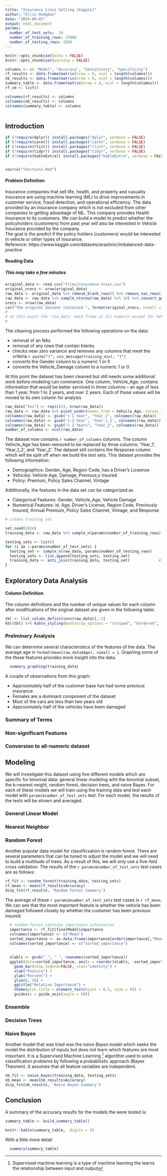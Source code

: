 ```yaml
---
title: "Insurance Cross Selling (Kaggle)"
author: "Ellis Hodgdon"
date: "2024-09-03"
output: html_document
params:
  number_of_test_sets:  10
  number_of_training_rows: 25000
  number_of_testing_rows: 2500
---
```


```r
knitr::opts_chunk$set(echo = FALSE)
knitr::opts_chunk$set(warning = FALSE)
```
```r
columns <- c( "Model", "Accuracy", "Sensitivity", "Specificity")
rf_results <- data.frame(matrix(nrow = 0, ncol = length(columns)))
nb_results <- data.frame(matrix(nrow = 0, ncol = length(columns)))
summary_table <- data.frame(matrix(nrow = 0, ncol = length(columns)))
rf_cm <- list()

colnames(rf_results) <- columns
colnames(nb_results) <- columns
colnames(summary_table) <- columns
         

```

## Introduction

```r
if (!require(dplyr)) install.packages("dplyr", verbose = FALSE)
if (!require(caret)) install.packages("caret", verbose = FALSE)
if (!require(rlist)) install.packages("rlist", verbose = FALSE)
if (!require(tidyr)) install.packages("tidyr", verbose = FALSE)
if (!require(kableExtra)) install.packages("kableExtra", verbose = FALSE)


source("functions.Rmd")

```

#### Problem Definition

Insurance companies that sell life, health, and property and casualty insurance are using machine learning (ML) to drive improvements in customer service, fraud detection, and operational efficiency. The data provided by an Insurance company which is not excluded from other companies to getting advantage of ML. This company provides Health Insurance to its customers. We can build a model to predict whether the policyholders (customers) from past year will also be interested in Vehicle Insurance provided by the company.  
The goal is the predict if the policy holders (customers) would be interested in vehicle or other types of insurance.  
Reference: https://www.kaggle.com/datasets/arashnic/imbalanced-data-practice

#### Reading Data  
##### This may take a few minutes

```r
original_data <- read.csv("files/insurance-train.csv") 
original_nrecs <- nrow(original_data)
raw_data <- original_data %>% remove_blank_rows() %>% remove_nas_rows() %>% remove_nearZeroVar() 
raw_data <- raw_data %>% sample_n(nrow(raw_data) %/% 10) %>% convert_gender() %>% convert_vehicle_damage()
nrecs <- nrow(raw_data)  
cat("The original dataset contained ", format(original_nrecs, nsmall = 0, big.mark=","), "rows with ", format(ncol(original_data), nsmall = 0), " columns ") 
#
# at this point the 'raw_data' data frame is all numeric except for Vehicle_Age
#
```
The cleaning process performed the following operations on the data:

  * removal of an NAs   
  * removal of any rows that contain blanks
  * checks near zero variance and removes any columns that meet the criteria `r paste("(", nzv_message(training_nzv), ")")`
  * converts the Gender column to a numeric 1 or 0
  * converts the Vehicle_Damage column to a numeric 1 or 0

At this point the dataset has been cleaned but still needs some additional work before modeling can commence. One column, Vehicle_Age, contains information that would be better serviced in three columns -- an age of less than 1 year, from 1 to 2 years, and over 2 years. Each of these values will be moved to its own column for analysis

```r
raw_data["Yes"] <- rep(c(1), nrow(raw_data))
raw_data <- raw_data %>% pivot_wider(names_from = Vehicle_Age, values_from=c(Yes), values_fill = c(0))
colnames(raw_data) <- gsub("< 1 Year", "Year_1", colnames(raw_data))
colnames(raw_data) <- gsub('1-2 Year', 'Year_1_2', colnames(raw_data))
colnames(raw_data) <- gsub("> 2 Years", "Year_2", colnames(raw_data))
number_of_columns <- ncol(raw_data)
```
The dataset now contains `r number_of_columns` columns. The column Vehicle_Age has been removed to be replaced by three columns: 'Year_1', 'Year_1_2', and 'Year_2'. The dataset still contains the Response column which will be split off when we build the test sets.
This dataset provides the following  information:

* Demographics: Gender, Age, Region Code, has a Driver's Liceense
* Vehicles: Vehicle Age, Damage, Previous;y Insured
* Policy: Premium, Policy Sales Channel, Vintage

Additionally, the features in the data set can be categorized as

* Categorical Features: Gender, Vehicle_Age, Vehicle Damage
* Numerical Features: id, Age, Driver's License, Region Code, Previously Insured, Annual Premium, Policy Sales Channel, Vintage, and Response

```r

# create training set

set.seed(2024)
training_data <- raw_data %>% sample_n(params$number_of_training_rows)
```

```r
testing_sets <- list()
for (i in 1:params$number_of_test_sets) {
  testing_set <- sample_n(raw_data, params$number_of_testing_rows)
  testing_sets <- list.append(testing_sets, testing_set)
  training_data <- anti_join(training_data, testing_set)             # remove those rows from the training set that are contained in a testing set
}

```


## Exploratory Data Analysis

#### Column Definition


The column definitions and the number of unique values for each column after modifications of the original dataset are given in the following table:
```r
tbl <- list_column_definitions(raw_data)[,-1]
kbl(tbl) %>% kable_styling(bootstrap_options = "striped", "bordered", full_width=TRUE, position="center")

```
### Prelminary Analysis

We can determine several characteristics of the features of the data. The average age in `format(mean(raw_data$Age), nsmall = 1`. Graphing some of the these features provides more insight into the data.


```r
  summary_graphing(training_data)
```

A couple of observations from this graph:  

* Approximately half of the customer base has had some previous insurance
* Females are a dominant component of the dataset
* Most of the cars are less than two years old
* Approximately half of the vehicles have been damaged
    

### Summary of Terms


### Non-significant Features

### Conversion to all-numeric dataset

## Modeling
We will investigate this dataset using five different models which are specific for binomial data: general linear modeling wiht the binomial subset, the k-nearest neight, random forest, decision trees, and naive Bayes. For each of these models we will train using the training data and test each model with `params$number_of_test_sets` test. For each model, the results of the tests will be shown and averaged.

### General Linear Model

### Nearest Neighbor

### Random Forest
Another popular data model for classificsation is random  forest. There are several parameters that can be tuned to adjust the model and we will need to build a multitude of trees. As a result of this, we will only use a five-fold cross validation. The results of the `r params$number_of_test_sets` test cases are as follows:
```r
rf_fit <- random_forest(training_data, testing_sets)
rf_mean <- mean(rf_results$Accuracy)
disp_fcn(rf_results, 'Random Forest Summary')
```
The average of these `r params$number_of_test_sets` test cases is `r rf_mean`. We can see that the most important feature is whether the vehicle has been damaged followed closely by whether the customer has been previous insured.


```r
  # random forest contains importance information
  importance <- rf_fit$finalModel$importance
  colnames(importance) <- c("Mean")
  sorted_importance <- as.data.frame(importance[order(importance[,"Mean"]),]) * 100/ sum(importance)
  colnames(sorted_importance) <- c("sorted_importance")
  
  
  xlabls <- gsub("_", " ", rownames(sorted_importance))
  ggplot(data=sorted_importance, aes(x = reorder(xlabls, -sorted_importance), y=sorted_importance, fill=reorder(xlabls, -sorted_importance))) + 
    geom_bar(show.legend=FALSE, stat="identity") +
    xlab("Feature") +
    ylab("Percent") +
    ylim(0, 50) +
    ggtitle("Relative Importance") +
    theme(plot.title = element_text(hjust = 0.5, size = 9)) +
    guides(x = guide_axis(angle = 90))   


```


### Ensemble

### Decision Trees

### Naive Bayes
Another model that was tried was the *naive Bayes* model which seeks the model the distribution of inputs but does not learn which features are most important. It is a Supervised Machine Learning ^[Supervised machine learning is a type of machine learning the learns the relationship between input and output] algorithm used to solve classification problems by following a probabilistic approach (Bayes Theorem). It assumes that all feature variables are independent.

```r
nb_fit <- naive_bayes(training_data, testing_sets)
nb_mean <- mean(nb_results$Accuracy)
disp_fcn(nb_results, 'Naive Bayes Summary')
```



## Conclusion
A summary of the accuracy results for the models the were tested is:

```r

summary_table <- build_summary_table()
```

```r
knitr::kable(summary_table,  digits = 4)

```
With a little more detail
```r
  summary(summary_table)
```






